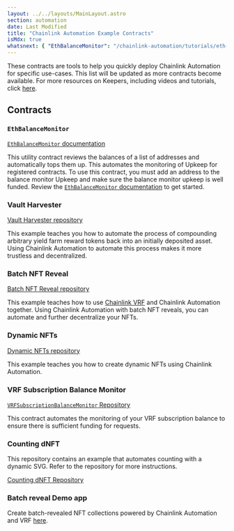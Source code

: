 ```yaml
---
layout: ../../layouts/MainLayout.astro
section: automation
date: Last Modified
title: "Chainlink Automation Example Contracts"
isMdx: true
whatsnext: { "EthBalanceMonitor": "/chainlink-automation/tutorials/eth-balance/" }
---
```



These contracts are tools to help you quickly deploy Chainlink Automation for specific use-cases. This list will be updated as more contracts become available. For more resources on Keepers, including videos and tutorials, click [here](/getting-started/other-tutorials).

## Contracts

### `EthBalanceMonitor`

[`EthBalanceMonitor` documentation](/chainlink-automation/tutorials/eth-balance)

This utility contract reviews the balances of a list of addresses and automatically tops them up. This automates the monitoring of Upkeep for registered contracts. To use this contract, you must add an address to the balance monitor Upkeep and make sure the balance monitor upkeep is well funded. Review the [`EthBalanceMonitor` documentation](/chainlink-automation/tutorials/eth-balance) to get started.

### Vault Harvester

[Vault Harvester repository](https://github.com/hackbg/chainlink-keepers-templates/tree/main/vault-harvester#chainlink-keepers-template-vault-harvester)

This example teaches you how to automate the process of compounding arbitrary yield farm reward tokens back into an initially deposited asset. Using Chainlink Automation to automate this process makes it more trustless and decentralized.

### Batch NFT Reveal

[Batch NFT Reveal repository](https://github.com/hackbg/chainlink-keepers-templates/tree/main/batch-nft-reveal#chainlink-keepers-template-batch-nft-reveal)

This example teaches how to use [Chainlink VRF](/vrf/v2/introduction) and Chainlink Automation together. Using Chainlink Automation with batch NFT reveals, you can automate and further decentralize your NFTs.

### Dynamic NFTs

[Dynamic NFTs repository](https://github.com/smartcontractkit/smart-contract-examples/tree/main/dynamic-nft#dynamic-nfts)

<YouTube id="https://www.youtube.com/watch?v=E7Rm1LUKhj4" />

This example teaches you how to create dynamic NFTs using Chainlink Automation.

### VRF Subscription Balance Monitor

[`VRFSubscriptionBalanceMonitor` Repository](https://github.com/smartcontractkit/chainlink/blob/develop/contracts/src/v0.8/dev/VRFSubscriptionBalanceMonitor.sol)

This contract automates the monitoring of your VRF subscription balance to ensure there is sufficient funding for requests.

### Counting dNFT

This repository contains an example that automates counting with a dynamic SVG. Refer to the repository for more instructions.

[Counting dNFT Repository](https://github.com/smartcontractkit/smart-contract-examples/tree/main/counting-svg)

### Batch reveal Demo app

Create batch-revealed NFT collections powered by Chainlink Automation and VRF [here](https://automation.chainlink-demo.app/).
